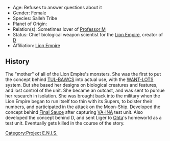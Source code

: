 * Age: Refuses to answer questions about it
* Gender: Female
* Species: Salleh Tribe
* Planet of Origin: 
* Relation(s): Sometimes lover of [[Professor M]]
* Status: Chief biological weapon scientist for the [[Lion Empire]], creator of [[D]]
* Affiliation: [[Lion Empire]]

== History ==

The "mother" of all of the Lion Empire's monsters. She was the first to put the concept behind [[TUL-BAWCS]] into actual use, with the [[WANT-LOTS]] system. But she based her designs on biological creatures and features, and lost control of the unit. She became an outcast, and was sent to pursue her research in isolation. She was brought back into the military when the Lion Empire began to run itself too thin with its Supers, to bolster their numbers, and participated in the attack on the Moon-Ship. Developed the concept behind [[Final Sauce]] after capturing [[VA-INA]] test unit. Also developed the concept behind D, and sent Liger to [[Ohta]]'s homeworld as a test unit. Eventually gets killed in the course of the story.

[[Category:Project E.N.I.S.]]